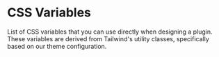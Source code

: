 
<Meta title="Guide/Style/CSS Variables" />

# CSS Variables

List of CSS variables that you can use directly when designing a plugin. These variables are derived from Tailwind's utility classes, specifically based on our theme configuration.

<Story of={_CSSVariablesStories.Default} />
